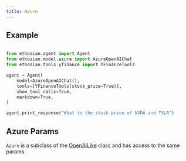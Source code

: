 ```yaml
---
title: Azure
---
```


## Example

<CodeGroup>

```python agent.py

from ethosian.agent import Agent
from ethosian.model.azure import AzureOpenAIChat
from ethosian.tools.yfinance import YFinanceTools

agent = Agent(
    model=AzureOpenAIChat(),
    tools=[YFinanceTools(stock_price=True)],
    show_tool_calls=True,
    markdown=True,
)

agent.print_response("What is the stock price of NVDA and TSLA")

```

</CodeGroup>

## Azure Params

<Snippet file="model-azure-params.mdx" />

`Azure` is a subclass of the [OpenAILike](/reference/model/openai-like) class and has access to the same params.
